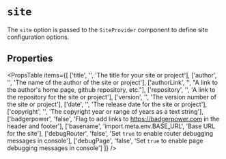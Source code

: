 
# `site`

The `site` option is passed to the `SiteProvider` component
to define site configuration options.

<Snippet
  file="config/site.jsx"
  expand
  highlightLines="16"
/>

## Properties

<PropsTable
  items={[
    ['title',      '', 'The title for your site or project'],
    ['author',     '', 'The name of the author of the site or project'],
    ['authorLink', '', "A link to the author's home page, github repository, etc."],
    ['repository', '', 'A link to the repository for the site or project'],
    ['version',    '', 'The version number of the site or project'],
    ['date',       '', 'The release date for the site or project'],
    ['copyright',  '', 'The copyright year or range of years as a text string'],
    ['badgerpower', 'false', 'Flag to add links to https://badgerpower.com in the header and footer'],
    ['basename',    'import.meta.env.BASE_URL', 'Base URL for the site'],
    ['debugRouter', 'false', 'Set `true` to enable router debugging messages in console'],
    ['debugPage',   'false', 'Set `true` to enable page debugging messages in console']
  ]}
/>
